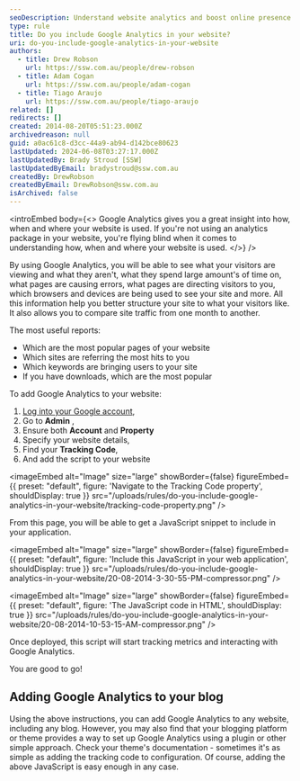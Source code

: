 ```yaml
---
seoDescription: Understand website analytics and boost online presence with Google Analytics.
type: rule
title: Do you include Google Analytics in your website?
uri: do-you-include-google-analytics-in-your-website
authors:
  - title: Drew Robson
    url: https://ssw.com.au/people/drew-robson
  - title: Adam Cogan
    url: https://ssw.com.au/people/adam-cogan
  - title: Tiago Araujo
    url: https://ssw.com.au/people/tiago-araujo
related: []
redirects: []
created: 2014-08-20T05:51:23.000Z
archivedreason: null
guid: a0ac61c8-d3cc-44a9-ab94-d142bce80623
lastUpdated: 2024-06-08T03:27:17.000Z
lastUpdatedBy: Brady Stroud [SSW]
lastUpdatedByEmail: bradystroud@ssw.com.au
createdBy: DrewRobson
createdByEmail: DrewRobson@ssw.com.au
isArchived: false
---
```


<introEmbed
  body={<>
Google Analytics gives you a great insight into how, when and where your website is used. If you're not using an analytics package in your website, you're flying blind when it comes to understanding how, when and where your website is used.
  </>}
/>
<youtubeEmbed url="https://youtu.be/I3GneD2bPJg" description="" />

By using Google Analytics, you will be able to see what your visitors are viewing and what they aren't, what they spend large amount's of time on, what pages are causing errors, what pages are directing visitors to you, which browsers and devices are being used to see your site and more. All this information help you better structure your site to what your visitors like. It also allows you to compare site traffic from one month to another.

The most useful reports:

- Which are the most popular pages of your website
- Which sites are referring the most hits to you
- Which keywords are bringing users to your site
- If you have downloads, which are the most popular

To add Google Analytics to your website:

1. [Log into your Google account](https://www.google.com/analytics),
2. Go to **Admin** ,
3. Ensure both **Account** and **Property**
4. Specify your website details,
5. Find your **Tracking Code**,
6. And add the script to your website


<imageEmbed
  alt="Image"
  size="large"
  showBorder={false}
  figureEmbed={{
    preset: "default",
    figure: 'Navigate to the Tracking Code property',
    shouldDisplay: true
  }}
  src="/uploads/rules/do-you-include-google-analytics-in-your-website/tracking-code-property.png"
/>

From this page, you will be able to get a JavaScript snippet to include in your application.


<imageEmbed
  alt="Image"
  size="large"
  showBorder={false}
  figureEmbed={{
    preset: "default",
    figure: 'Include this JavaScript in your web application',
    shouldDisplay: true
  }}
  src="/uploads/rules/do-you-include-google-analytics-in-your-website/20-08-2014-3-30-55-PM-compressor.png"
/>


<imageEmbed
  alt="Image"
  size="large"
  showBorder={false}
  figureEmbed={{
    preset: "default",
    figure: 'The JavaScript code in HTML',
    shouldDisplay: true
  }}
  src="/uploads/rules/do-you-include-google-analytics-in-your-website/20-08-2014-10-53-15-AM-compressor.png"
/>

Once deployed, this script will start tracking metrics and interacting with Google Analytics.

You are good to go!

## Adding Google Analytics to your blog

Using the above instructions, you can add Google Analytics to any website, including any blog. However, you may also find that your blogging platform or theme provides a way to set up Google Analytics using a plugin or other simple approach. Check your theme's documentation - sometimes it's as simple as adding the tracking code to configuration. Of course, adding the above JavaScript is easy enough in any case.
